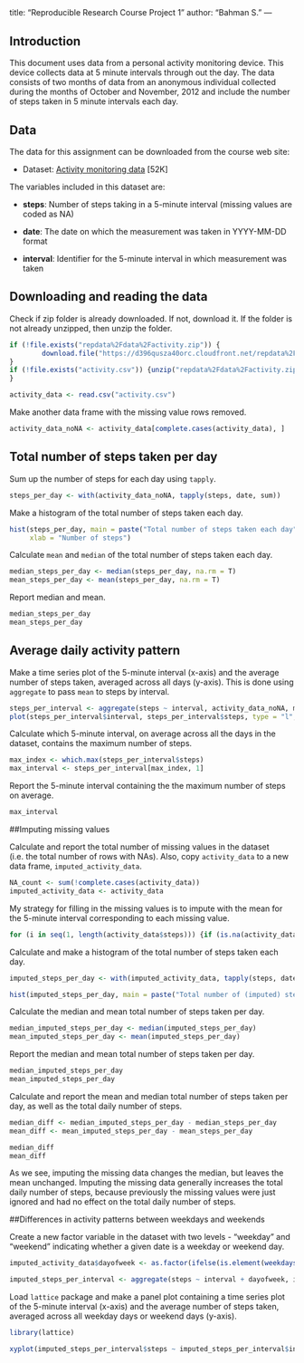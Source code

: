 <!-- rmarkdown v1 -->
---
title: "Reproducible Research Course Project 1"
author: "Bahman S."
---

## Introduction
This document uses data from a personal activity monitoring device. This device collects data at 5 minute intervals through out the day. The data consists of two months of data from an anonymous individual collected during the months of October and November, 2012 and include the number of steps taken in 5 minute intervals each day.

## Data 
The data for this assignment can be downloaded from the course web site:

* Dataset: [Activity monitoring data](https://d396qusza40orc.cloudfront.net/repdata%2Fdata%2Factivity.zip) [52K]

The variables included in this dataset are:

* **steps**: Number of steps taking in a 5-minute interval (missing values are coded as NA)

* **date**: The date on which the measurement was taken in YYYY-MM-DD format

* **interval**: Identifier for the 5-minute interval in which measurement was taken

## Downloading and reading the data

Check if zip folder is already downloaded. If not, download it. If the folder is not already unzipped, then unzip the folder.

```{r}
if (!file.exists("repdata%2Fdata%2Factivity.zip")) {
        download.file("https://d396qusza40orc.cloudfront.net/repdata%2Fdata%2Factivity.zip", "repdata%2Fdata%2Factivity.zip")
}
if (!file.exists("activity.csv")) {unzip("repdata%2Fdata%2Factivity.zip")
}

activity_data <- read.csv("activity.csv")

```
Make another data frame with the missing value rows removed.
```{r}
activity_data_noNA <- activity_data[complete.cases(activity_data), ]

```
## Total number of steps taken per day
Sum up the number of steps for each day using `tapply`.
```{r}
steps_per_day <- with(activity_data_noNA, tapply(steps, date, sum))
```
Make a histogram of the total number of steps taken each day.
```{r}
hist(steps_per_day, main = paste("Total number of steps taken each day"), col = "green", 
     xlab = "Number of steps")
```

Calculate `mean` and `median` of the total number of steps taken each day.
```{r}
median_steps_per_day <- median(steps_per_day, na.rm = T)
mean_steps_per_day <- mean(steps_per_day, na.rm = T)
```
Report median and mean.
```{r}
median_steps_per_day
mean_steps_per_day
```


## Average daily activity pattern
Make a time series plot of the 5-minute interval (x-axis) and the average number of steps taken, averaged across all days (y-axis). This is done using `aggregate` to pass `mean` to steps by interval.
```{r}
steps_per_interval <- aggregate(steps ~ interval, activity_data_noNA, mean)
plot(steps_per_interval$interval, steps_per_interval$steps, type = "l", xlab = "Interval", ylab = "Number of steps", main = "Average Number of Steps per Day by Interval")
```

Calculate which 5-minute interval, on average across all the days in the dataset, contains the maximum number of steps.
```{r}
max_index <- which.max(steps_per_interval$steps)
max_interval <- steps_per_interval[max_index, 1]
```
Report the 5-minute interval containing the the maximum number of steps on average.
```{r}
max_interval
```

##Imputing missing values

Calculate and report the total number of missing values in the dataset (i.e. the total number of rows with NAs). Also, copy `activity_data` to a new data frame, `imputed_activity_data`.
```{r}
NA_count <- sum(!complete.cases(activity_data))
imputed_activity_data <- activity_data
```

My strategy for filling in the missing values is to impute with the mean for the 5-minute interval corresponding to each missing value.
```{r}
for (i in seq(1, length(activity_data$steps))) {if (is.na(activity_data$steps[i])) { imputed_activity_data$steps[i] <- steps_per_interval[which(steps_per_interval$interval == activity_data$interval[i]), 2]}}
```

Calculate and make a histogram of the total number of steps taken each day. 
```{r}
imputed_steps_per_day <- with(imputed_activity_data, tapply(steps, date, sum))

hist(imputed_steps_per_day, main = paste("Total number of (imputed) steps taken each day"), col = "red", xlab = "Number of (imputed) steps")
```

Calculate the median and mean total number of steps taken per day. 
```{r}
median_imputed_steps_per_day <- median(imputed_steps_per_day)
mean_imputed_steps_per_day <- mean(imputed_steps_per_day)
```

Report the median and mean total number of steps taken per day. 
```{r}
median_imputed_steps_per_day
mean_imputed_steps_per_day
```
Calculate and report the mean and median total number of steps taken per day, as well as the total daily number of steps.
```{r}
median_diff <- median_imputed_steps_per_day - median_steps_per_day
mean_diff <- mean_imputed_steps_per_day - mean_steps_per_day
```

```{r}
median_diff
mean_diff
```

As we see, imputing the missing data changes the median, but leaves the mean unchanged. Imputing the missing data generally increases the total daily number of steps, because previously the missing values were just ignored and had no effect on the total daily number of steps.



##Differences in activity patterns between weekdays and weekends


Create a new factor variable in the dataset with two levels - "weekday" and "weekend" indicating whether a given date is a weekday or weekend day.
```{r}
imputed_activity_data$dayofweek <- as.factor(ifelse(is.element(weekdays(as.Date(imputed_activity_data$date)), c("Monday", "Tuesday", "Wednesday", "Thursday", "Friday")), "weekday", "weekend"))

imputed_steps_per_interval <- aggregate(steps ~ interval + dayofweek, imputed_activity_data, mean)
```

Load `lattice` package and make a panel plot containing a time series plot of the 5-minute interval (x-axis) and the average number of steps taken, averaged across all weekday days or weekend days (y-axis). 

```{r}
library(lattice)

xyplot(imputed_steps_per_interval$steps ~ imputed_steps_per_interval$interval | imputed_steps_per_interval$dayofweek, main = "Average steps per day by interval", xlab = "Interval", ylab = "Steps", layout = c(1, 2), type = "l")
```





